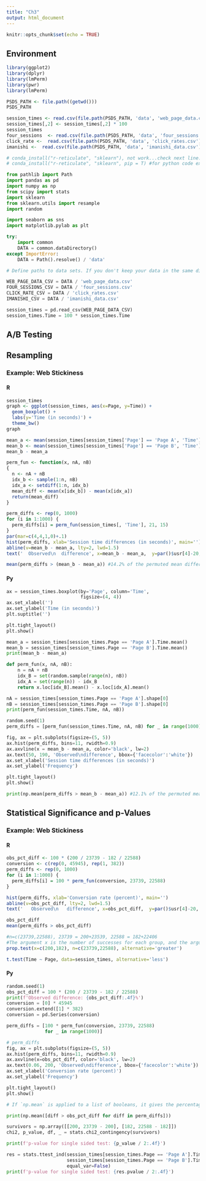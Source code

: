 ```yaml
---
title: "Ch3"
output: html_document
---
```


```r
knitr::opts_chunk$set(echo = TRUE)
```

## Environment

```r
library(ggplot2)
library(dplyr)
library(lmPerm)
library(pwr)
library(lmPerm)

PSDS_PATH <- file.path((getwd()))
PSDS_PATH

session_times <- read.csv(file.path(PSDS_PATH, 'data', 'web_page_data.csv'))
session_times[,2] <- session_times[,2] * 100
session_times
four_sessions  <- read.csv(file.path(PSDS_PATH, 'data', 'four_sessions.csv'))
click_rate <-  read.csv(file.path(PSDS_PATH, 'data', 'click_rates.csv'))
imanishi <-  read.csv(file.path(PSDS_PATH, 'data', 'imanishi_data.csv'))

# conda_install("r-reticulate", "sklearn"), not work...check next line.
# conda_install("r-reticulate", "sklearn", pip = T) #for python code execution
```

```python
from pathlib import Path
import pandas as pd
import numpy as np
from scipy import stats
import sklearn
from sklearn.utils import resample
import random

import seaborn as sns
import matplotlib.pylab as plt

try:
    import common
    DATA = common.dataDirectory()
except ImportError:
    DATA = Path().resolve() / 'data'

# Define paths to data sets. If you don't keep your data in the same directory as the code, adapt the path names.

WEB_PAGE_DATA_CSV = DATA / 'web_page_data.csv'
FOUR_SESSIONS_CSV = DATA / 'four_sessions.csv'
CLICK_RATE_CSV = DATA / 'click_rates.csv'
IMANISHI_CSV = DATA / 'imanishi_data.csv'

session_times = pd.read_csv(WEB_PAGE_DATA_CSV)
session_times.Time = 100 * session_times.Time
```

## A/B Testing

## Resampling

### Example: Web Stickiness

#### R

```r
session_times
graph <- ggplot(session_times, aes(x=Page, y=Time)) + 
  geom_boxplot() +
  labs(y='Time (in seconds)') + 
  theme_bw()
graph
```

```r
mean_a <- mean(session_times[session_times['Page'] == 'Page A', 'Time'])
mean_b <- mean(session_times[session_times['Page'] == 'Page B', 'Time'])
mean_b - mean_a
```

```r
perm_fun <- function(x, nA, nB)
{
  n <- nA + nB
  idx_b <- sample(1:n, nB)
  idx_a <- setdiff(1:n, idx_b)
  mean_diff <- mean(x[idx_b]) - mean(x[idx_a])
  return(mean_diff)
}
```

```r
perm_diffs <- rep(0, 1000)
for (i in 1:1000) {
  perm_diffs[i] = perm_fun(session_times[, 'Time'], 21, 15)
}
par(mar=c(4,4,1,0)+.1)
hist(perm_diffs, xlab='Session time differences (in seconds)', main='')
abline(v=mean_b - mean_a, lty=2, lwd=1.5)
text('  Observed\n  difference', x=mean_b - mean_a,  y=par()$usr[4]-20, adj=0)

mean(perm_diffs > (mean_b - mean_a)) #14.2% of the permuted mean difference are bigger than the observed difference.(The boolean condition returns T/F and turn to 1/0 for its mean)
```
#### Py

```python
ax = session_times.boxplot(by='Page', column='Time',
                           figsize=(4, 4))
ax.set_xlabel('')
ax.set_ylabel('Time (in seconds)')
plt.suptitle('')

plt.tight_layout()
plt.show()
```

```python
mean_a = session_times[session_times.Page == 'Page A'].Time.mean()
mean_b = session_times[session_times.Page == 'Page B'].Time.mean()
print(mean_b - mean_a)
```

```python
def perm_fun(x, nA, nB):
    n = nA + nB
    idx_B = set(random.sample(range(n), nB))
    idx_A = set(range(n)) - idx_B
    return x.loc[idx_B].mean() - x.loc[idx_A].mean()
```

```python
nA = session_times[session_times.Page == 'Page A'].shape[0]
nB = session_times[session_times.Page == 'Page B'].shape[0]
print(perm_fun(session_times.Time, nA, nB))

random.seed(1)
perm_diffs = [perm_fun(session_times.Time, nA, nB) for _ in range(1000)]

fig, ax = plt.subplots(figsize=(5, 5))
ax.hist(perm_diffs, bins=11, rwidth=0.9)
ax.axvline(x = mean_b - mean_a, color='black', lw=2)
ax.text(50, 190, 'Observed\ndifference', bbox={'facecolor':'white'})
ax.set_xlabel('Session time differences (in seconds)')
ax.set_ylabel('Frequency')

plt.tight_layout()
plt.show()

print(np.mean(perm_diffs > mean_b - mean_a)) #12.1% of the permuted mean difference are bigger than the observed difference.(The boolean condition returns T/F and turn to 1/0 for its mean)

```

## Statistical Significance and p-Values

### Example: Web Stickiness

#### R

```r
obs_pct_diff <- 100 * (200 / 23739 - 182 / 22588)
conversion <- c(rep(0, 45945), rep(1, 382))
perm_diffs <- rep(0, 1000)
for (i in 1:1000) {
  perm_diffs[i] = 100 * perm_fun(conversion, 23739, 22588)
}

hist(perm_diffs, xlab='Conversion rate (percent)', main='')
abline(v=obs_pct_diff, lty=2, lwd=1.5)
text('   Observed\n   difference', x=obs_pct_diff,  y=par()$usr[4]-20, adj=0)
```

```r
obs_pct_diff
mean(perm_diffs > obs_pct_diff)
```

```r
#n=c(23739,22588), 23739 = 200+23539, 22588 = 182+22406
#The argument x is the number of successes for each group, and the argument n is the number of trials.
prop.test(x=c(200,182), n=c(23739,22588), alternative='greater')
```

```r
t.test(Time ~ Page, data=session_times, alternative='less')
```

#### Py

```python
random.seed(1)
obs_pct_diff = 100 * (200 / 23739 - 182 / 22588)
print(f'Observed difference: {obs_pct_diff:.4f}%')
conversion = [0] * 45945
conversion.extend([1] * 382)
conversion = pd.Series(conversion)

perm_diffs = [100 * perm_fun(conversion, 23739, 22588) 
              for _ in range(1000)]

# perm_diffs
fig, ax = plt.subplots(figsize=(5, 5))
ax.hist(perm_diffs, bins=11, rwidth=0.9)
ax.axvline(x=obs_pct_diff, color='black', lw=2)
ax.text(0.06, 200, 'Observed\ndifference', bbox={'facecolor':'white'})
ax.set_xlabel('Conversion rate (percent)')
ax.set_ylabel('Frequency')

plt.tight_layout()
plt.show()
```

```python
# If `np.mean` is applied to a list of booleans, it gives the percentage of how often True was found in the list (#True / #Total).

print(np.mean([diff > obs_pct_diff for diff in perm_diffs]))

```

```python
survivors = np.array([[200, 23739 - 200], [182, 22588 - 182]])
chi2, p_value, df, _ = stats.chi2_contingency(survivors)

print(f'p-value for single sided test: {p_value / 2:.4f}')

```

```python
res = stats.ttest_ind(session_times[session_times.Page == 'Page A'].Time, 
                      session_times[session_times.Page == 'Page B'].Time,
                      equal_var=False)
print(f'p-value for single sided test: {res.pvalue / 2:.4f}')

```




